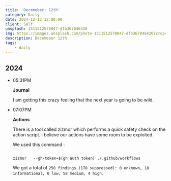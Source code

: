 ```yaml
---
title: 'Decemeber: 12th'
category: Daily
date: 2024-12-12 12:00:00
client: Self
unsplash: 1511512578047-dfb367046420
img: https://images.unsplash.com/photo-1511512578047-dfb367046420?crop=entropy&cs=srgb&fm=jpg&ixid=MnwzNjM5Nzd8MHwxfHJhbmRvbXx8fHx8fHx8fDE2ODE3NDg2ODY&ixlib=rb-4.0.3&q=85
description: Decemeber 12th.
tags:
    - daily
---
```



## 2024

-   05:31PM

    **Journal**

    I am getting this crazy feeling that the next year is going to be wild.

-   07:07PM

    **Actions**

    There is a tool called zizmor which performs a quick safety check on the action script.
    I believe our actions have some room to be exploited.

    We used this command :
    
    ```shell
    
    zizmor   --gh-token=$(gh auth token) ./.github/workflows
    
    ```

    We got a total of `258 findings (178 suppressed): 0 unknown, 18 informational, 0 low, 58 medium, 4 high`.
    


<Adsense />